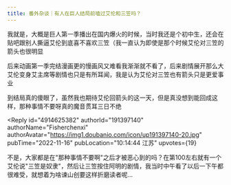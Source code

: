 ```yaml
---
title: 番外杂谈｜有人在巨人结局前嗑过艾伦和三笠吗？
---
```



<Forum groupName="动画番剧" groupUrl="https://www.douban.com/group/596353/" archivedAt="2025-05-16T14:54:22.879Z">
  <Post
    id="278638621"
    title="番外杂谈｜有人在巨人结局前嗑过艾伦和三笠吗？"
    url="https://www.douban.com/group/topic/278638621/?_spm_id=MTY2NDA0NDA5"
    pubTime="2023-04-15"
    highlightUserId="191397140"
  >
我就是，大概是巨人第一季播出在国内爆火的时候，当时我还是个初中生，还会在贴吧跟别人撕逼艾伦到底喜不喜欢三笠（我一直认为即使是那个时候艾伦对三笠的箭头也很明显

后来动画第一季完结漫画更的慢画风又难看我渐渐就不看了，后来剧情展开那么大艾伦变身艾主席等剧情也只是有所耳闻，我是认为艾伦对三笠也有箭头只是更爱事业

到结局真的傻眼了，虽然我也期待艾伦回箭头的这一天，但是真没想到能回成这样，那种事情不要呀真的魔音贯耳三日不绝

<Reply
  id="4914625382"
  authorId="191397140"
  authorName="Fisherchenxi"
  authorAvatar="https://img1.doubanio.com/icon/up191397140-20.jpg"
  pubTime="2022-11-16"
  pubLocation="10:14:44 江苏"
  upvotes={19}
>
不是，大家都是在"那种事情不要啊"之后才被恶心到的吗？在第100左右就有一个艾伦说"三笠是奴隶"，然后让三笠按住阿明的剧情，我当时中午看了以后一下午都很难受，就想着为啥谏山创要这样折磨读者呢...
</Reply>
  </Post>
</Forum>
